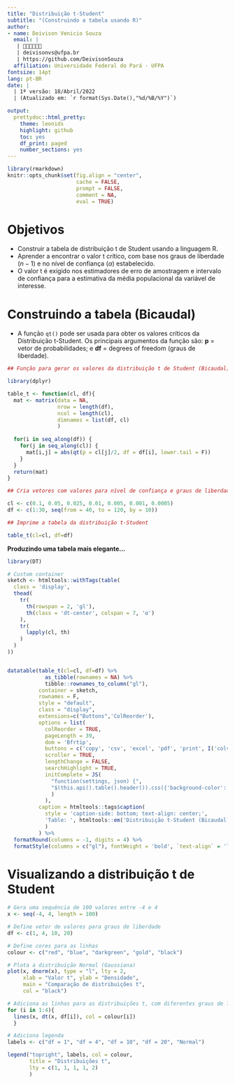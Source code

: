 ```yaml
---
title: "Distribuição t-Student"
subtitle: "(Construindo a tabela usando R)"
author:
- name: Deivison Venicio Souza
  email: |
   | 🌳🌳🌳🌳🌳🌳
   | deivisonvs@ufpa.br
   | https://github.com/DeivisonSouza
  affiliation: Universidade Federal do Pará - UFPA
fontsize: 14pt
lang: pt-BR
date: |
  | 1ª versão: 18/Abril/2022
  | (Atualizado em: `r format(Sys.Date(),"%d/%B/%Y")`)

output:
  prettydoc::html_pretty:
    theme: leonids
    highlight: github
    toc: yes
    df_print: paged
    number_sections: yes
---
```


```r
library(rmarkdown)
knitr::opts_chunk$set(fig.align = "center", 
                      cache = FALSE, 
                      prompt = FALSE, 
                      comment = NA, 
                      eval = TRUE)
```


# Objetivos

- Construir a tabela de distribuição t de Student usando a linguagem R.
- Aprender a encontrar o valor t crítico, com base nos graus de liberdade ($n-1$) e no nível de confiança ($\alpha$) estabelecido.
- O valor t é exigido nos estimadores de erro de amostragem e intervalo de confiança para a estimativa da média populacional da variável de interesse.


# Construindo a tabela (Bicaudal)

- A função `qt()` pode ser usada para obter os valores críticos da Distribuição t-Student. Os principais argumentos da função são: **p** = vetor de probabilidades; e **df** = degrees of freedom (graus de liberdade).

```r
## Função para gerar os valores da distribuição t de Student (Bicaudal)

library(dplyr)

table_t <- function(cl, df){
  mat <- matrix(data = NA, 
                nrow = length(df), 
                ncol = length(cl),
                dimnames = list(df, cl)
                )
  
  for(i in seq_along(df)) {
    for(j in seq_along(cl)) {
      mat[i,j] = abs(qt(p = cl[j]/2, df = df[i], lower.tail = F))
    }
  }
  return(mat)
}
```


```r
## Cria vetores com valores para nível de confiança e graus de liberdade

cl <- c(0.1, 0.05, 0.025, 0.01, 0.005, 0.001, 0.0005)
df <- c(1:30, seq(from = 40, to = 120, by = 10))
```

```r
## Imprime a tabela da distribuição t-Student

table_t(cl=cl, df=df)
```

**Produzindo uma tabela mais elegante...**

```r
library(DT)

# Custom container
sketch <- htmltools::withTags(table(
  class = 'display',
  thead(
    tr(
      th(rowspan = 2, 'gl'),
      th(class = 'dt-center', colspan = 7, 'α')
    ),
    tr(
      lapply(cl, th)
    )
  )
))


datatable(table_t(cl=cl, df=df) %>% 
            as_tibble(rownames = NA) %>% 
            tibble::rownames_to_column("gl"),
          container = sketch,
          rownames = F,
          style = "default",
          class = "display",
          extensions=c("Buttons",'ColReorder'),
          options = list(
            colReorder = TRUE,
            pageLength = 39,
            dom = 'Bfrtip',
            buttons = c('copy', 'csv', 'excel', 'pdf', 'print', I('colvis')),
            scroller = TRUE,
            lengthChange = FALSE,
            searchHighlight = TRUE,
            initComplete = JS(
              "function(settings, json) {",
              "$(this.api().table().header()).css({'background-color': '#517fb9', 'color': '#fff'});","}"
              )
            ),
          caption = htmltools::tags$caption(
            style = 'caption-side: bottom; text-align: center;',
            'Table: ', htmltools::em('Distribuição t-Student (Bicaudal)')
            )
          ) %>% 
  formatRound(columns = -1, digits = 4) %>% 
  formatStyle(columns = c("gl"), fontWeight = 'bold', `text-align` = 'left')
```

# Visualizando a distribuição t de Student

```r
# Gera uma sequência de 100 valores entre -4 e 4
x <- seq(-4, 4, length = 100)

# Define vetor de valores para graus de liberdade
df <- c(1, 4, 10, 20)

# Define cores para as linhas
colour <- c("red", "blue", "darkgreen", "gold", "black")

# Plota a distribuição Normal (Gaussiana)
plot(x, dnorm(x), type = "l", lty = 2, 
     xlab = "Valor t", ylab = "Densidade",
     main = "Comparação de distribuições t", 
     col = "black")

# Adiciona as linhas para as distribuições t, com diferentes graus de liberdade
for (i in 1:4){
  lines(x, dt(x, df[i]), col = colour[i])
  }

# Adiciona legenda
labels <- c("df = 1", "df = 4", "df = 10", "df = 20", "Normal")

legend("topright", labels, col = colour,
       title = "Distribuições t",
       lty = c(1, 1, 1, 1, 2)
       )
```
